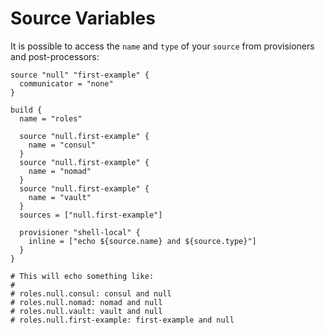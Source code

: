# Source Variables

It is possible to access the `name` and `type` of your `source` from
provisioners and post-processors:

```hcl
source "null" "first-example" {
  communicator = "none"
}

build {
  name = "roles"

  source "null.first-example" {
    name = "consul"
  }
  source "null.first-example" {
    name = "nomad"
  }
  source "null.first-example" {
    name = "vault"
  }
  sources = ["null.first-example"]

  provisioner "shell-local" {
    inline = ["echo ${source.name} and ${source.type}"]
  }
}

# This will echo something like:
#
# roles.null.consul: consul and null
# roles.null.nomad: nomad and null
# roles.null.vault: vault and null
# roles.null.first-example: first-example and null
```
